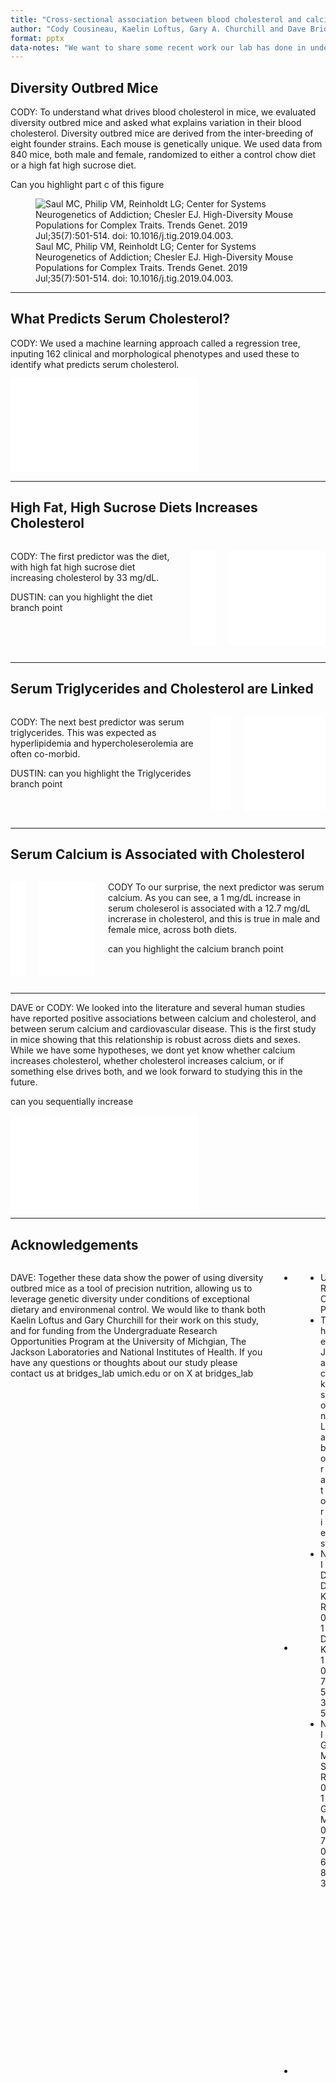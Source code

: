 ```yaml
---
title: "Cross-sectional association between blood cholesterol and calcium levels in genetically diverse strains of mice"
author: "Cody Cousineau, Kaelin Loftus, Gary A. Churchill and Dave Bridges"
format: pptx
data-notes: "We want to share some recent work our lab has done in understanding cholesterol levels.  Elevations in LDL-cholesterol cause cardiovascular disease, and is very important in preventing and treating disease.  However, separating the genetic, physiological and dietary influences of blood cholesterol in humans is difficult."
---
```




## Diversity Outbred Mice

::: {.notes}


CODY: To understand what drives blood cholesterol in mice, we evaluated diversity outbred mice and asked what explains variation in their blood cholesterol.  Diversity outbred mice are derived from the inter-breeding of eight founder strains. Each mouse is genetically unique. We used data from 840 mice, both male and female, randomized to either a control chow diet or a high fat high sucrose diet.

<DUSTIN> Can you highlight part c of this figure
:::

![Saul MC, Philip VM, Reinholdt LG; Center for Systems Neurogenetics of Addiction; Chesler EJ. High-Diversity Mouse Populations for Complex Traits. Trends Genet. 2019 Jul;35(7):501-514. doi: 10.1016/j.tig.2019.04.003. ](https://www.ncbi.nlm.nih.gov/pmc/articles/PMC6571031/bin/nihms-1530844-f0001.jpg){fig-align="center"}

---

## What Predicts Serum Cholesterol?

::: {.notes}
CODY: We used a machine learning approach called a regression tree, inputing 162 clinical and morphological phenotypes and used these to identify what predicts serum cholesterol.
:::

![](../../Mouse Genetics/Cholesterol/figures/full-tree-4.pdf){fig-align="center"}

---

## High Fat, High Sucrose Diets Increases Cholesterol

:::: {.columns}

::: {.notes}
CODY: The first predictor was the diet, with high fat high sucrose diet increasing cholesterol by 33 mg/dL. 

DUSTIN: can you highlight the diet branch point
:::


::: {.column width="20%"}
![](../../Mouse Genetics/Cholesterol/figures/full-tree-4.pdf){fig-align="center"}
:::

::: {.column width="80%"}
![](../../Mouse Genetics/Cholesterol/figures/cholesterol-analysis-1.pdf ){fig-align="center"}
:::

::::

---

## Serum Triglycerides and Cholesterol are Linked

:::: {.columns}

::: {.notes}
CODY: The next best predictor was serum triglycerides.  This was expected as hyperlipidemia and hypercholeserolemia are often co-morbid.

DUSTIN: can you highlight the Triglycerides branch point
:::


::: {.column width="20%"}
![](../../Mouse Genetics/Cholesterol/figures/full-tree-4.pdf){fig-align="center"}
:::

::: {.column width="80%"}
![](../../Mouse Genetics/Cholesterol/figures/TG-1.pdf ){fig-align="center"}
:::

::::

---

## Serum Calcium is Associated with Cholesterol

:::: {.columns}

::: {.column width="20%"}
![](../../Mouse Genetics/Cholesterol/figures/full-tree-4.pdf){fig-align="center"}
:::

::: {.column width="80%"}
![](../../Mouse Genetics/Cholesterol/figures/Calcium-1.pdf ){fig-align="center"}
:::

::: {.notes}
CODY To our surprise, the next predictor was serum calcium.  As you can see, a 1 mg/dL increase in serum choleserol is associated with a 12.7 mg/dL increrase in cholesterol, and this is true in male and female mice, across both diets.

<Dustin>can you highlight the calcium branch point
:::

::::

---

::: {.notes}
DAVE or CODY: We looked into the literature and several human studies have reported positive associations between calcium and cholesterol, and between serum calcium and cardiovascular disease.  This is the first study in mice showing that this relationship is robust across diets and sexes.  While we have some hypotheses, we dont yet know whether calcium increases cholesterol, whether cholesterol increases calcium, or if something else drives both, and we look forward to studying this in the future. 

<Dustin>can you sequentially increase 
:::

![](Graphicalabstract_figure.pdf){fig-align="center"}

---

## Acknowledgements



:::: {.columns}

::: {.notes}
DAVE:  Together these data show the power of using diversity outbred mice as a tool of precision nutrition, allowing us to leverage genetic diversity under conditions of exceptional dietary and environmenal control.  We would like to thank both Kaelin Loftus and Gary Churchill for their work on this study, and for funding from the Undergraduate Research Opportunities Program at the University of Michgian, The Jackson Laboratories and National Institutes of Health.  If you have any questions or thoughts about our study please contact us at bridges_lab <at> umich.edu or on X at bridges_lab
:::

::: {.column width="40%"}
 - Kaelin Loftus (University of Michigan)
 - Gary A. Churchill (The Jackson Laboratories)
 
 - Contact us at bridges_lab@umich.edu or bridges_lab on social
:::

::: {.column width="60%"}
- UROP
- The Jackson Laboratories
- NIDDK R01DK107535 
- NIGMS R01GM070683 
:::

::::


